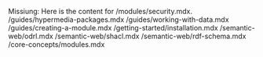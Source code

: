 Missiung: 
Here is the content for 
/modules/security.mdx.
/guides/hypermedia-packages.mdx
/guides/working-with-data.mdx
/guides/creating-a-module.mdx
/getting-started/installation.mdx
/semantic-web/odrl.mdx
/semantic-web/shacl.mdx
/semantic-web/rdf-schema.mdx
/core-concepts/modules.mdx

